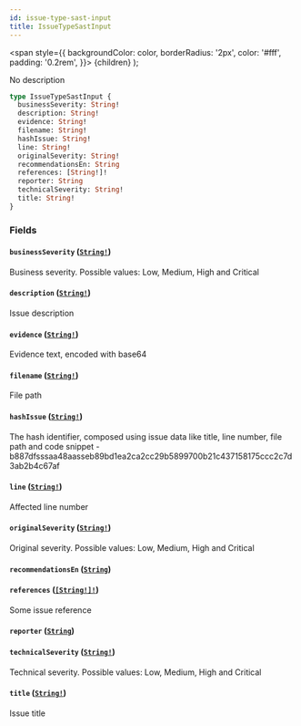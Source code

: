 ```yaml
---
id: issue-type-sast-input
title: IssueTypeSastInput
---
```


<span
style={{
      backgroundColor: color,
      borderRadius: '2px',
      color: '#fff',
      padding: '0.2rem',
    }}>
{children}
</span>
);

No description

```graphql
type IssueTypeSastInput {
  businessSeverity: String!
  description: String!
  evidence: String!
  filename: String!
  hashIssue: String!
  line: String!
  originalSeverity: String!
  recommendationsEn: String
  references: [String!]!
  reporter: String
  technicalSeverity: String!
  title: String!
}
```

### Fields

#### `businessSeverity` ([`String!`](/api/graphql/documentation/scalars/string))

Business severity. Possible values: Low, Medium, High and Critical

#### `description` ([`String!`](/api/graphql/documentation/scalars/string))

Issue description

#### `evidence` ([`String!`](/api/graphql/documentation/scalars/string))

Evidence text, encoded with base64

#### `filename` ([`String!`](/api/graphql/documentation/scalars/string))

File path

#### `hashIssue` ([`String!`](/api/graphql/documentation/scalars/string))

The hash identifier, composed using issue data like title, line number, file
path and code snippet -
b887dfsssaa48aasseb89bd1ea2ca2cc29b5899700b21c437158175ccc2c7d3ab2b4c67af

#### `line` ([`String!`](/api/graphql/documentation/scalars/string))

Affected line number

#### `originalSeverity` ([`String!`](/api/graphql/documentation/scalars/string))

Original severity. Possible values: Low, Medium, High and Critical

#### `recommendationsEn` ([`String`](/api/graphql/documentation/scalars/string))

#### `references` ([`[String!]!`](/api/graphql/documentation/scalars/string))

Some issue reference

#### `reporter` ([`String`](/api/graphql/documentation/scalars/string))

#### `technicalSeverity` ([`String!`](/api/graphql/documentation/scalars/string))

Technical severity. Possible values: Low, Medium, High and Critical

#### `title` ([`String!`](/api/graphql/documentation/scalars/string))

Issue title
